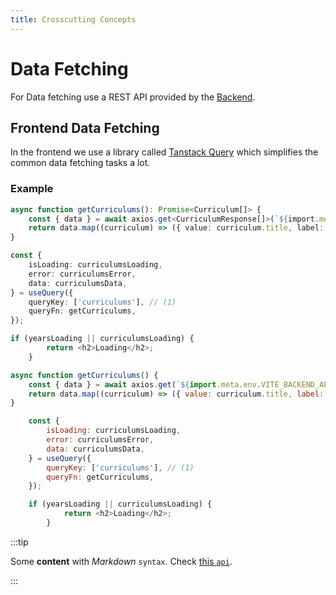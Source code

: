```yaml
---
title: Crosscutting Concepts
---
```



# Data Fetching
For Data fetching use a REST API provided by the [Backend](./building-block-view.md#backend).

## Frontend Data Fetching
In the frontend we use a library called [Tanstack Query](https://tanstack.com/query/latest) which simplifies the common data fetching tasks a lot.

### Example

<Tabs>
<TabItem value="ts" label="TypeScript">

```ts title="Onboarding.tsx"
async function getCurriculums(): Promise<Curriculum[]> {
    const { data } = await axios.get<CurriculumResponse[]>(`${import.meta.env.VITE_BACKEND_API_URL}/curriculums`); 
    return data.map((curriculum) => ({ value: curriculum.title, label: curriculum.title, year: curriculum.year }));
}

const {
    isLoading: curriculumsLoading,
    error: curriculumsError,
    data: curriculumsData,
} = useQuery({
    queryKey: ['curriculums'], // (1)
    queryFn: getCurriculums,
});

if (yearsLoading || curriculumsLoading) {
        return <h2>Loading</h2>;
    }
```

</TabItem>

<TabItem value="javascript" label="JavaScript">

```js title="Onboarding.jsx"
async function getCurriculums() {
    const { data } = await axios.get(`${import.meta.env.VITE_BACKEND_API_URL}/curriculums`); 
    return data.map((curriculum) => ({ value: curriculum.title, label: curriculum.title, year: curriculum.year }));
}

    const {
        isLoading: curriculumsLoading,
        error: curriculumsError,
        data: curriculumsData,
    } = useQuery({
        queryKey: ['curriculums'], // (1)
        queryFn: getCurriculums,
    });

    if (yearsLoading || curriculumsLoading) {
            return <h2>Loading</h2>;
        }
```

</TabItem>
</Tabs>

:::tip

Some **content** with _Markdown_ `syntax`. Check [this `api`](#).

:::






